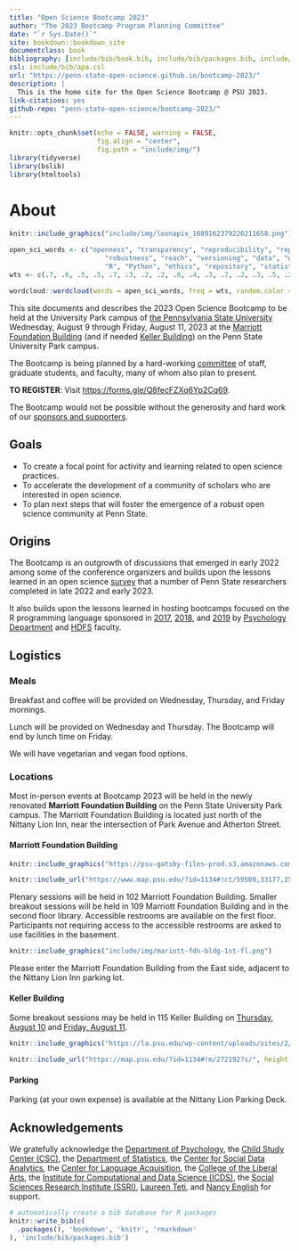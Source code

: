 ```yaml
--- 
title: "Open Science Bootcamp 2023"
author: "The 2023 Bootcamp Program Planning Committee"
date: "`r Sys.Date()`"
site: bookdown::bookdown_site
documentclass: book
bibliography: [include/bib/book.bib, include/bib/packages.bib, include/bib/bootcamp.bib]
csl: include/bib/apa.csl
url: "https://penn-state-open-science.github.io/bootcamp-2023/"
description: |
  This is the home site for the Open Science Bootcamp @ PSU 2023.
link-citations: yes
github-repo: "penn-state-open-science/bootcamp-2023/"
---
```


```r
knitr::opts_chunk$set(echo = FALSE, warning = FALSE,
                      fig.align = "center",
                      fig.path = "include/img/")
library(tidyverse)
library(bslib)
library(htmltools)
```

# About {-}

```r
knitr::include_graphics("include/img/loonapix_1689162379220211658.png")
```

```r
open_sci_words <- c("openness", "transparency", "reproducibility", "replication", "sharing",
                        "robustness", "reach", "versioning", "data", "wrangling", "crisis", "rigor",
                        "R", "Python", "ethics", "repository", "statistics", "scripts", "automation", "git", "preregistration")
wts <- c(.7, .6, .5, .5, .7, .3, .2, .2, .8, .4, .3, .7, .2, .3, .5, .2, .6, .3, .2, .2, .4)/4

wordcloud::wordcloud(words = open_sci_words, freq = wts, random.color = TRUE, rot.per = .25, colors = c("red", "blue", "orange", "yellow", "brown", "black", "aquamarine", "chartreuse", "coral", "bisque", "cyan", "darkmagenta")) # http://www.stat.columbia.edu/~tzheng/files/Rcolor.pdf
```

This site documents and describes the 2023 Open Science Bootcamp to be held at the University Park campus of [the Pennsylvania State University](https://www.psu.edu) Wednesday, August 9 through Friday, August 11, 2023 at the [Marriott Foundation Building](#marriott-fdn-bldg) (and if needed [Keller Building](#keller-bldg)) on the Penn State University Park campus.

The Bootcamp is being planned by a hard-working [committee](program-planning-committee.html) of staff, graduate students, and faculty, many of whom also plan to present.

::: {.rmdwarning}

**TO REGISTER**: Visit <https://forms.gle/Q8fecFZXq6Yp2Cq69>.

:::

The Bootcamp would not be possible without the generosity and hard work of our [sponsors and supporters](#acknowledgements).

## Goals {-}

- To create a focal point for activity and learning related to open science practices.
- To accelerate the development of a community of scholars who are interested in open science.
- To plan next steps that will foster the emergence of a robust open science community at Penn State.

## Origins {-}

The Bootcamp is an outgrowth of discussions that emerged in early 2022 among some of the conference organizers and builds upon the lessons learned in an open science [survey](https://penn-state-open-science.github.io/survey-fall-2022/) that a number of Penn State researchers completed in late 2022 and early 2023.

It also builds upon the lessons learned in hosting bootcamps focused on the R programming language sponsored in [2017](https://psu-psychology.github.io/r-bootcamp/), [2018](https://psu-psychology.github.io/r-bootcamp-2018/), and [2019](https://psu-psychology.github.io/r-bootcamp-2019/) by [Psychology Department](https://psych.la.psu.edu) and [HDFS](https://hhd.psu.edu/hdfs) faculty.

## Logistics {-}

### Meals {-}

Breakfast and coffee will be provided on Wednesday, Thursday, and Friday mornings.

Lunch will be provided on Wednesday and Thursday.
The Bootcamp will end by lunch time on Friday.

We will have vegetarian and vegan food options.

### Locations {-}

Most in-person events at Bootcamp 2023 will be held in the newly renovated **Marriott Foundation Building** on the Penn State University Park campus.
The Marriott Foundation Building is located just north of the Nittany Lion Inn, near the intersection of Park Avenue and Atherton Street.

#### Marriott Foundation Building  {- #marriott-fdn-bldg}

```r
knitr::include_graphics("https://psu-gatsby-files-prod.s3.amazonaws.com/s3fs-public/styles/4_3_2000w/public/Oak%20Building.jpeg?h=71976bb4&itok=AOCn0pbO")
```

```r
knitr::include_url("https://www.map.psu.edu/?id=1134#!ct/59509,33177,25403,26748,26749,26750,27255?m/336393?s/", height = "400px")
```

Plenary sessions will be held in 102 Marriott Foundation Building. 
Smaller breakout sessions will be held in 109 Marriott Foundation Building and in the second floor library.
Accessible restrooms are available on the first floor.
Participants not requiring access to the accessible restrooms are asked to use facilities in the basement.

```r
knitr::include_graphics("include/img/mariott-fdn-bldg-1st-fl.png")
```

Please enter the Marriott Foundation Building from the East side, adjacent to the Nittany Lion Inn parking lot.

#### Keller Building {- #keller-bldg}

Some breakout sessions may be held in 115 Keller Building on [Thursday, August 10](#day_2) and [Friday, August 11](#day_3).

```r
knitr::include_graphics("https://la.psu.edu/wp-content/uploads/sites/2/2022/11/Keller-Building-April-2022-01.jpg")
```

```r
knitr::include_url("https://map.psu.edu/?id=1134#!m/272192?s/", height = "400px")
```

#### Parking {-}

Parking (at your own expense) is available at the Nittany Lion Parking Deck.

<!-- ### Remote participants {-} -->

<!-- Bootcamp 2023 will be streamed online at the following URL: -->

<!-- <https://psu.zoom.us/bootcamp-2023/> -->

<!-- All sessions will be recorded and made publicly available at a later date. -->

## Acknowledgements {-}

We gratefully acknowledge the [Department of Psychology](http://psych.la.psu.edu), the [Child Study Center (CSC)](https://csc.la.psu.edu), the [Department of Statistics](https://science.psu.edu/stat), the [Center for Social Data Analytics](https://soda.la.psu.edu), the [Center for Language Acquisition](https://language.la.psu.edu), the [College of the Liberal Arts](https://la.psu.edu), the [Institute for Computational and Data Science (ICDS)](https://icds.psu.edu), the [Social Sciences Research Institute (SSRI)](https://ssri.psu.edu), [Laureen Teti](https://psych.la.psu.edu/directory/laureen-teti-ph-d), and [Nancy English](https://psych.la.psu.edu/directory/nec101) for support.

```r
# automatically create a bib database for R packages
knitr::write_bib(c(
  .packages(), 'bookdown', 'knitr', 'rmarkdown'
), 'include/bib/packages.bib')
```
